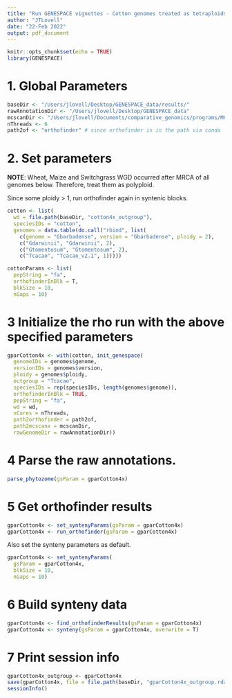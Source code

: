 ```yaml
---
title: "Run GENESPACE vignettes - Cotton genomes treated as tetraploids"
author: "JTLovell"
date: "22-Feb 2022"
output: pdf_document
---
```


```r
knitr::opts_chunk$set(echo = TRUE)
library(GENESPACE)
```

# 1. Global Parameters

```r
baseDir <- "/Users/jlovell/Desktop/GENESPACE_data/results/"
rawAnnotationDir <- "/Users/jlovell/Desktop/GENESPACE_data"
mcscanDir <- "/Users/jlovell/Documents/comparative_genomics/programs/MCScanX"
nThreads <- 6
path2of <- "orthofinder" # since orthofinder is in the path via conda
```


# 2. Set parameters

**NOTE**: Wheat, Maize and Switchgrass WGD occurred after MRCA of all genomes below. Therefore, treat them as polyploid.

Since some ploidy > 1, run orthofinder again in syntenic blocks. 

```r
cotton <- list(
  wd = file.path(baseDir, "cotton4x_outgroup"),
  speciesIDs = "cotton",
  genomes = data.table(do.call("rbind", list(
    c(genome = "Gbarbadense", version = "Gbarbadense", ploidy = 2),
    c("Gdarwinii", "Gdarwinii", 2),
    c("Gtomentosum", "Gtomentosum", 2),
    c("Tcacao", "Tcacao_v2.1", 1)))))

cottonParams <- list(
  pepString = "fa",
  orthofinderInBlk = T,
  blkSize = 10,
  nGaps = 10)
```

# 3 Initialize the rho run with the above specified parameters

```r
gparCotton4x <- with(cotton, init_genespace(
  genomeIDs = genomes$genome,
  versionIDs = genomes$version,
  ploidy = genomes$ploidy,
  outgroup = "Tcacao",
  speciesIDs = rep(speciesIDs, length(genomes$genome)),
  orthofinderInBlk = TRUE,
  pepString = "fa",
  wd = wd,
  nCores = nThreads,
  path2orthofinder = path2of,
  path2mcscanx = mcscanDir,
  rawGenomeDir = rawAnnotationDir))
```

# 4 Parse the raw annotations. 

```r
parse_phytozome(gsParam = gparCotton4x)
```

# 5 Get orthofinder results

```r
gparCotton4x <- set_syntenyParams(gsParam = gparCotton4x)
gparCotton4x <- run_orthofinder(gsParam = gparCotton4x)
```

Also set the synteny parameters as default. 

```r
gparCotton4x <- set_syntenyParams(
  gsParam = gparCotton4x,   
  blkSize = 10,
  nGaps = 10)
```

# 6 Build synteny data

```r
gparCotton4x <- find_orthofinderResults(gsParam = gparCotton4x)
gparCotton4x <- synteny(gsParam = gparCotton4x, overwrite = T)
```

# 7 Print session info

```r
gparCotton4x_outgroup <- gparCotton4x
save(gparCotton4x, file = file.path(baseDir, "gparCotton4x_outgroup.rda"))
sessionInfo()
```
